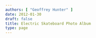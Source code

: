 ```yaml
---
authors: [ "Geoffrey Hunter" ]
date: 2012-01-30
draft: false
title: Electric Skateboard Photo Album
type: page
---
```


<!-- ## The First Prototype

{{< gallery dir="images/electronics-electricskateboard-firstprototype" />}}

## The Second Prototype

{{< gallery dir="images/electronics-electricskateboard-secondprototype" />}}

## Final Board Photos

## Mechanical

{{< gallery dir="images/electronics-electricskateboard-final-mech" />}}

## PCB

{{< gallery dir="images/electronics-electricskateboard" />}}

## Fibreglassing

{{< gallery dir="images/electronics-electricskateboard-fibreglassing" />}}

## Painting

{{< gallery dir="images/electronics-electricskateboard-final-paint" />}} -->